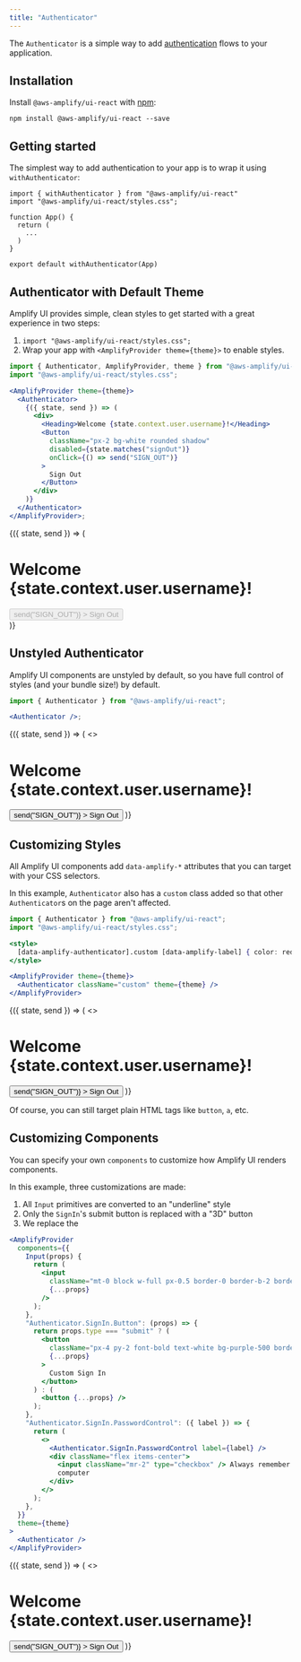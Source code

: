 ```yaml
---
title: "Authenticator"
---
```


The `Authenticator` is a simple way to add [authentication](https://docs.amplify.aws/lib/auth/getting-started/q/platform/js)
flows to your application.

## Installation

Install `@aws-amplify/ui-react` with [npm](https://www.npmjs.com/):

```shell
npm install @aws-amplify/ui-react --save 
```

## Getting started

The simplest way to add authentication to your app is to wrap it using `withAuthenticator`:

```js{1-2,10}
import { withAuthenticator } from "@aws-amplify/ui-react"
import "@aws-amplify/ui-react/styles.css";

function App() {
  return (
    ...
  )
}

export default withAuthenticator(App)
```

## Authenticator with Default Theme

Amplify UI provides simple, clean styles to get started with a great experience in two steps:

1. `import "@aws-amplify/ui-react/styles.css";`
1. Wrap your app with `<AmplifyProvider theme={theme}>` to enable styles.

<Example>

```jsx
import { Authenticator, AmplifyProvider, theme } from "@aws-amplify/ui-react";
import "@aws-amplify/ui-react/styles.css";

<AmplifyProvider theme={theme}>
  <Authenticator>
    {({ state, send }) => (
      <div>
        <Heading>Welcome {state.context.user.username}!</Heading>
        <Button
          className="px-2 bg-white rounded shadow"
          disabled={state.matches("signOut")}
          onClick={() => send("SIGN_OUT")}
        >
          Sign Out
        </Button>
      </div>
    )}
  </Authenticator>
</AmplifyProvider>;
```

<AmplifyProvider theme={theme}>
  <Authenticator>
    {({ state, send }) => (
      <div>
        <h1>Welcome {state.context.user.username}!</h1>
        <button
          className="px-2 bg-white rounded shadow"
          disabled={state.matches("signOut")}
          onClick={() => send("SIGN_OUT")}
        >
          Sign Out
        </button>
      </div>
    )}
  </Authenticator>
</AmplifyProvider>

</Example>

## Unstyled Authenticator

Amplify UI components are unstyled by default, so you have full control of styles (and your bundle size!) by default.

<Example>

```jsx
import { Authenticator } from "@aws-amplify/ui-react";

<Authenticator />;
```

<Authenticator>
  {({ state, send }) => (
    <>
      <h1>Welcome {state.context.user.username}!</h1>
      <button
        className="px-2 bg-white rounded shadow"
        onClick={() => send("SIGN_OUT")}
      >
        Sign Out
      </button>
    </>
  )}
</Authenticator>

</Example>

## Customizing Styles

All Amplify UI components add `data-amplify-*` attributes that you can target with your CSS selectors.

In this example, `Authenticator` also has a `custom` class added so that other `Authenticator`s on the page aren't affected.

<Example>

```jsx
import { Authenticator } from "@aws-amplify/ui-react";
import "@aws-amplify/ui-react/styles.css";

<style>
  [data-amplify-authenticator].custom [data-amplify-label] { color: red }
</style>

<AmplifyProvider theme={theme}>
  <Authenticator className="custom" theme={theme} />
</AmplifyProvider>
```

<style>{`
  [data-amplify-authenticator].custom [data-amplify-label] { color: red }
`}</style>

<AmplifyProvider theme={theme}>
  <Authenticator className="custom" theme={theme}>
    {({ state, send }) => (
      <>
        <h1>Welcome {state.context.user.username}!</h1>
        <button
          className="px-2 bg-white rounded shadow"
          onClick={() => send("SIGN_OUT")}
        >
          Sign Out
        </button>
      </>
    )}
  </Authenticator>
</AmplifyProvider>

</Example>

Of course, you can still target plain HTML tags like `button`, `a`, etc.

## Customizing Components

You can specify your own `components` to customize how Amplify UI renders components.

In this example, three customizations are made:

1. All `Input` primitives are converted to an "underline" style
1. Only the `SignIn`'s submit button is replaced with a "3D" button
1. We replace the

```jsx
<AmplifyProvider
  components={{
    Input(props) {
      return (
        <input
          className="mt-0 block w-full px-0.5 border-0 border-b-2 border-gray-200 focus:ring-0 focus:border-black"
          {...props}
        />
      );
    },
    "Authenticator.SignIn.Button": (props) => {
      return props.type === "submit" ? (
        <button
          className="px-4 py-2 font-bold text-white bg-purple-500 border-b-4 border-purple-700 rounded-md shadow hover:bg-purple-600"
          {...props}
        >
          Custom Sign In
        </button>
      ) : (
        <button {...props} />
      );
    },
    "Authenticator.SignIn.PasswordControl": ({ label }) => {
      return (
        <>
          <Authenticator.SignIn.PasswordControl label={label} />
          <div className="flex items-center">
            <input className="mr-2" type="checkbox" /> Always remember this
            computer
          </div>
        </>
      );
    },
  }}
  theme={theme}
>
  <Authenticator />
</AmplifyProvider>
```

<AmplifyProvider components={customComponents} theme={theme}>
  <Authenticator>
    {({ state, send }) => (
      <>
        <h1>Welcome {state.context.user.username}!</h1>
        <button
          className="px-2 bg-white rounded shadow"
          onClick={() => send("SIGN_OUT")}
        >
          Sign Out
        </button>
      </>
    )}
  </Authenticator>
</AmplifyProvider>
